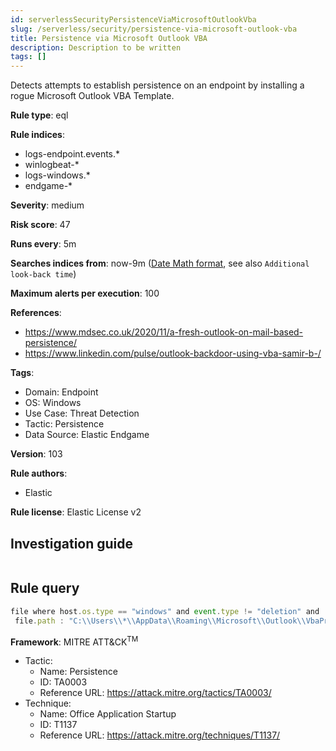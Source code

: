 ```yaml
---
id: serverlessSecurityPersistenceViaMicrosoftOutlookVba
slug: /serverless/security/persistence-via-microsoft-outlook-vba
title: Persistence via Microsoft Outlook VBA
description: Description to be written
tags: []
---
```


<div id="persistence-via-microsoft-outlook-vba"></div>

Detects attempts to establish persistence on an endpoint by installing a rogue Microsoft Outlook VBA Template.

**Rule type**: eql

**Rule indices**: 

* logs-endpoint.events.*
* winlogbeat-*
* logs-windows.*
* endgame-*

**Severity**: medium

**Risk score**: 47

**Runs every**: 5m

**Searches indices from**: now-9m ([Date Math format](((ref))/common-options.html#date-math), see also <DocLink id="serverlessSecurityRulesUiCreate" section="set-the-rules-schedule">`Additional look-back time`</DocLink>)

**Maximum alerts per execution**: 100

**References**: 

* https://www.mdsec.co.uk/2020/11/a-fresh-outlook-on-mail-based-persistence/
* https://www.linkedin.com/pulse/outlook-backdoor-using-vba-samir-b-/

**Tags**: 

* Domain: Endpoint
* OS: Windows
* Use Case: Threat Detection
* Tactic: Persistence
* Data Source: Elastic Endgame

**Version**: 103

**Rule authors**: 

* Elastic

**Rule license**: Elastic License v2

## Investigation guide

```markdown

```

## Rule query

```js
file where host.os.type == "windows" and event.type != "deletion" and
 file.path : "C:\\Users\\*\\AppData\\Roaming\\Microsoft\\Outlook\\VbaProject.OTM"

```

**Framework**: MITRE ATT&CK<sup>TM</sup>

* Tactic:
    * Name: Persistence
    * ID: TA0003
    * Reference URL: https://attack.mitre.org/tactics/TA0003/
* Technique:
    * Name: Office Application Startup
    * ID: T1137
    * Reference URL: https://attack.mitre.org/techniques/T1137/

